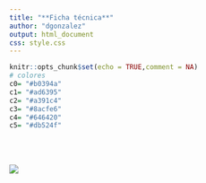 ```yaml
---
title: "**Ficha técnica**"  
author: "dgonzalez"
output: html_document
css: style.css
---
```


```r
knitr::opts_chunk$set(echo = TRUE,comment = NA)
# colores
c0= "#b0394a"
c1= "#ad6395"
c2= "#a391c4"
c3= "#8acfe6"
c4= "#646420"
c5= "#db524f"

```




<br/><br/>

![](img/ficha.png)






